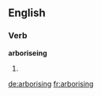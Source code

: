 ==English==

===Verb===
'''arboriseing'''

# {{present participle of|[[arborise]]}}

[[de:arborising]]
[[fr:arborising]]